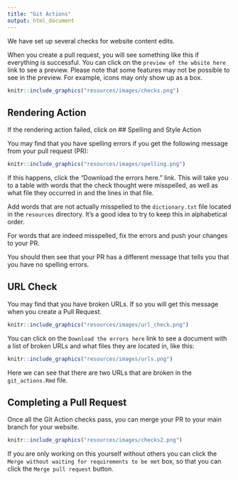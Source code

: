 ```yaml
---
title: "Git Actions"
output: html_document
---
```



We have set up several checks for website content edits.

When you create a pull request, you will see something like this if everything is successful. You can click on the `preview of the wbsite here` link to see a preview. Please note that some features may not be possible to see in the preview. For example, icons may only show up as a box.

```r
knitr::include_graphics("resources/images/checks.png")
```
## Rendering Action

If the rendering action failed, click on 
## Spelling and Style Action

You may find that you have spelling errors if you get the following message from your pull request (PR):

```r
knitr::include_graphics("resources/images/spelling.png")
```

If this happens, click the "Download the errors here." link. This will take you to a table with words that the check thought were misspelled, as well as what file they occurred in and the lines in that file.

Add words that are not actually misspelled to the `dictionary.txt` file located in the `resources` directory. It's a good idea to try to keep this in alphabetical order.

For words that are indeed misspelled, fix the errors and push your changes to your PR. 

You should then see that your PR has a different message that tells you that you have no spelling errors.

## URL Check

You may find that you have broken URLs. If so you will get this message when you create a Pull Request.

```r
knitr::include_graphics("resources/images/url_check.png")
```
You can click on the `Download the errors here` link to see a document with a list of broken URLs and what files they are located in, like this:

```r
knitr::include_graphics("resources/images/urls.png")
```

Here we can see that there are two URLs that are broken in the `git_actions.Rmd` file.

## Completing a Pull Request

Once all the Git Action checks pass, you can merge your PR to your main branch for your website.

```r
knitr::include_graphics("resources/images/checks2.png")
```

If you are only working on this yourself without others you can click the `Merge without waiting for requirements to be met` box, so that you can click the `Merge pull request` button. 


